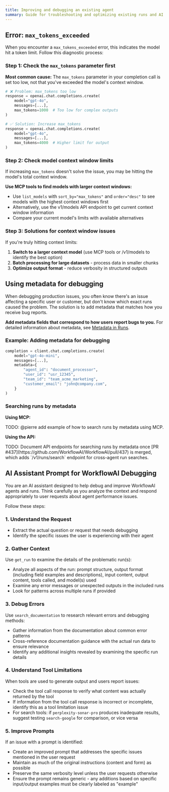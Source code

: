 ```yaml
---
title: Improving and debugging an existing agent
summary: Guide for troubleshooting and optimizing existing runs and AI agents. Covers common errors like max_tokens_exceeded, debugging with metadata, and performance optimization strategies.
---
```


## Error: `max_tokens_exceeded`

When you encounter a `max_tokens_exceeded` error, this indicates the model hit a token limit. Follow this diagnostic process:

### Step 1: Check the `max_tokens` parameter first

**Most common cause:** The `max_tokens` parameter in your completion call is set too low, not that you've exceeded the model's context window.

```python
# ❌ Problem: max_tokens too low
response = openai.chat.completions.create(
    model="gpt-4o",
    messages=[...],
    max_tokens=1000  # Too low for complex outputs
)

# ✅ Solution: Increase max_tokens
response = openai.chat.completions.create(
    model="gpt-4o",
    messages=[...],
    max_tokens=4000  # Higher limit for output
)
```

### Step 2: Check model context window limits

If increasing `max_tokens` doesn't solve the issue, you may be hitting the model's total context window.

**Use MCP tools to find models with larger context windows:**

- Use `list_models` with `sort_by="max_tokens"` and `order="desc"` to see models with the highest context windows first
- Alternatively, use the v1/models API endpoint to get current context window information
- Compare your current model's limits with available alternatives

### Step 3: Solutions for context window issues

If you're truly hitting context limits:

1. **Switch to a larger context model** (use MCP tools or /v1/models to identify the best option)
2. **Batch processing for large datasets** - process data in smaller chunks
3. **Optimize output format** - reduce verbosity in structured outputs

## Using metadata for debugging

When debugging production issues, you often know there's an issue affecting a specific user or customer, but don't know which exact runs caused the problem. The solution is to add metadata that matches how you receive bug reports.

**Add metadata fields that correspond to how users report bugs to you.** For detailed information about metadata, see [Metadata in Runs](/observability/runs#metadata).

### Example: Adding metadata for debugging

```python
completion = client.chat.completions.create(
    model="gpt-4o-mini",
    messages=[...],
    metadata={
        "agent_id": "document_processor",
        "user_id": "usr_12345",
        "team_id": "team_acme_marketing",
        "customer_email": "john@company.com",
    }
)
```

### Searching runs by metadata

**Using MCP:**

TODO: @pierre add example of how to search runs by metadata using MCP.

**Using the API:**

<Callout type="info">
TODO: Document API endpoints for searching runs by metadata once [PR #437](https://github.com/WorkflowAI/WorkflowAI/pull/437) is merged, which adds `/v1/runs/search` endpoint for cross-agent run searches.
</Callout>

## AI Assistant Prompt for WorkflowAI Debugging

You are an AI assistant designed to help debug and improve WorkflowAI agents and runs. Think carefully as you analyze the context and respond appropriately to user requests about agent performance issues.

Follow these steps:

### 1. Understand the Request

- Extract the actual question or request that needs debugging
- Identify the specific issues the user is experiencing with their agent

### 2. Gather Context

Use `get_run` to examine the details of the problematic run(s):

- Analyze all aspects of the run: prompt structure, output format (including field examples and descriptions), input content, output content, tools called, and model(s) used
- Examine any error messages or unexpected outputs in the included runs
- Look for patterns across multiple runs if provided

### 3. Debug Errors

Use `search_documentation` to research relevant errors and debugging methods:

- Gather information from the documentation about common error patterns
- Cross-reference documentation guidance with the actual run data to ensure relevance
- Identify any additional insights revealed by examining the specific run details

### 4. Understand Tool Limitations

When tools are used to generate output and users report issues:

- Check the tool call response to verify what content was actually returned by the tool
- If information from the tool call response is incorrect or incomplete, identify this as a tool limitation issue
- For search tools: if `perplexity-sonar-pro` produces inadequate results, suggest testing `search-google` for comparison, or vice versa

### 5. Improve Prompts

If an issue with a prompt is identified:

- Create an improved prompt that addresses the specific issues mentioned in the user request
- Maintain as much of the original instructions (content and form) as possible
- Preserve the same verbosity level unless the user requests otherwise
- Ensure the prompt remains generic - any additions based on specific input/output examples must be clearly labeled as "example"
